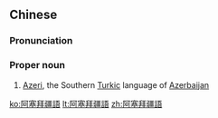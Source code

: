 {{also|阿塞拜疆语}}
==Chinese==
{{zh-forms|s=阿塞拜疆语|type=41}}

===Pronunciation===
{{zh-pron
|m=Āsāibàijiāngyǔ
|cat=pn
}}

===Proper noun===
{{zh-proper noun}}

# [[Azeri]], the Southern [[Turkic]] language of [[Azerbaijan]]

{{zh-cat|Languages}}

[[ko:阿塞拜疆語]]
[[lt:阿塞拜疆語]]
[[zh:阿塞拜疆語]]